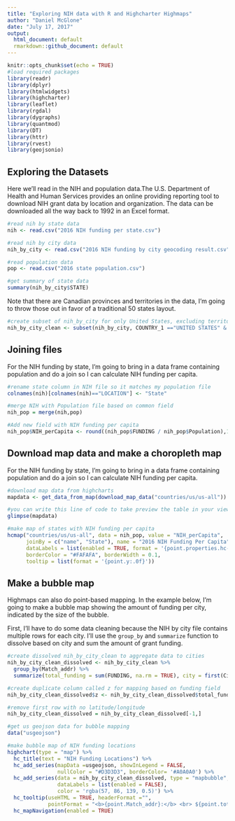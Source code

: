 ---
title: "Exploring NIH data with R and Highcharter Highmaps"
author: "Daniel McGlone"
date: "July 17, 2017"
output:
  html_document: default
  rmarkdown::github_document: default
---

```{r setup, include=FALSE}
knitr::opts_chunk$set(echo = TRUE)
#load required packages
library(readr)
library(dplyr)
library(htmlwidgets)
library(highcharter)
library(leaflet)
library(rgdal)
library(dygraphs)
library(quantmod)
library(DT)
library(httr)
library(rvest)
library(geojsonio)
```

## Exploring the Datasets

Here we'll read in the NIH and population data.The U.S. Department of Health and Human Services provides an online providing reporting tool to download NIH grant data by location and organization. The data can be downloaded all the way back to 1992 in an Excel format. 

```{r NIH data import}
#read nih by state data
nih <- read.csv("2016 NIH funding per state.csv")

#read nih by city data
nih_by_city <- read.csv("2016 NIH funding by city geocoding result.csv")

#read population data
pop <- read.csv("2016 state population.csv")

#get summary of state data
summary(nih_by_city$STATE)

```

Note that there are Canadian provinces and territories in the data, I'm going to throw those out in favor of a traditional 50 states layout.

```{r create subset}
#create subset of nih_by_city for only United States, excluding territories
nih_by_city_clean <- subset(nih_by_city, COUNTRY_1 =="UNITED STATES" & STATE != "AS" & STATE !=  "GU" & STATE != "VI" & STATE != "PR")
```

## Joining files

For the NIH funding by state, I'm going to bring in a data frame containing population and do a join so I can calculate NIH funding per capita.

```{r joining}
#rename state column in NIH file so it matches my population file
colnames(nih)[colnames(nih)=="LOCATION"] <- "State"

#merge NIH with Population file based on common field
nih_pop = merge(nih,pop)

#Add new field with NIH funding per capita
nih_pop$NIH_perCapita <- round((nih_pop$FUNDING / nih_pop$Population),1)
```

## Download map data and make a choropleth map

For the NIH funding by state, I'm going to bring in a data frame containing population and do a join so I can calculate NIH funding per capita.

```{r choropleth mapping}
#download map data from highcharts
mapdata <- get_data_from_map(download_map_data("countries/us/us-all"))

#you can write this line of code to take preview the table in your viewer pane
glimpse(mapdata)

#make map of states with NIH funding per capita
hcmap("countries/us/us-all", data = nih_pop, value = "NIH_perCapita",
      joinBy = c("name", "State"), name = "2016 NIH Funding Per Capita",
      dataLabels = list(enabled = TRUE, format = '{point.properties.hc-a2}'),
      borderColor = "#FAFAFA", borderWidth = 0.1,
      tooltip = list(format = '{point.y:.0f}'))
```

## Make a bubble map

Highmaps can also do point-based mapping. In the example below, I'm going to make a bubble map showing the amount of funding per city, indicated by the size of the bubble.

First, I'll have to do some data cleaning because the NIH by city file contains multiple rows for each city. I'll use the `group_by` and `summarize` function to dissolve based on city and sum the amount of grant funding.

```{r bubble mapping}

#create dissolved nih_by_city_clean to aggregate data to cities
nih_by_city_clean_dissolved <- nih_by_city_clean %>%
  group_by(Match_addr) %>%
  summarize(total_funding = sum(FUNDING, na.rm = TRUE), city = first(City), state = first(STATE), lat = first(lat), lon = first(lon))

#create duplicate column called z for mapping based on funding field
nih_by_city_clean_dissolved$z <- nih_by_city_clean_dissolved$total_funding

#remove first row with no latitude/longitude
nih_by_city_clean_dissolved = nih_by_city_clean_dissolved[-1,]

#get us geojson data for bubble mapping
data("usgeojson")

#make bubble map of NIH funding locations
highchart(type = "map") %>% 
  hc_title(text = "NIH Funding Locations") %>%
  hc_add_series(mapData =usgeojson, showInLegend = FALSE,
                nullColor = "#D3D3D3", borderColor= '#A0A0A0') %>% 
  hc_add_series(data = nih_by_city_clean_dissolved, type = "mapbubble", name = "2016 Funding Location",  minSize = 1, maxSize = 30, 
                dataLabels = list(enabled = FALSE),
                color = 'rgba(57, 86, 139, 0.5)') %>% 
  hc_tooltip(useHTML = TRUE, headerFormat ="", 
             pointFormat = "<b>{point.Match_addr}:</b> <br> ${point.total_funding:,.0f}") %>%
  hc_mapNavigation(enabled = TRUE)
```

